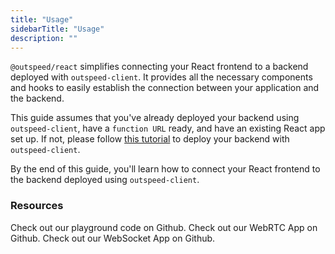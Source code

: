 ```yaml
---
title: "Usage"
sidebarTitle: "Usage"
description: ""
---
```


`@outspeed/react` simplifies connecting your React frontend to a backend
deployed with `outspeed-client`. It provides all the necessary components and
hooks to easily establish the connection between your application and the backend.

This guide assumes that you've already deployed your backend using `outspeed-client`,
have a `function URL` ready, and have an existing React app set up. If not, please
follow [this tutorial](/todo-add-a-link-to-the-tutorial) to deploy your backend with
`outspeed-client`.

By the end of this guide, you'll learn how to connect your React frontend to
the backend deployed using `outspeed-client`.


### Resources

<CardGroup cols={3}>
  <Card
    title="Playground"
    icon="github"
    iconType="solid"
    href="https://github.com/outspeed-ai/outspeed-js"
  >
    Check out our playground code on Github.
  </Card>
  <Card
    title="WebRTC Example"
    icon="github"
    iconType="solid"
    href="https://github.com/outspeed-ai/outspeed-js/tree/main/examples/playground-js/src/webrtc"
  >
    Check out our WebRTC App on Github.
  </Card>
  <Card
    title="WebSocket Example"
    icon="github"
    iconType="solid"
    href="https://github.com/outspeed-ai/outspeed-js/tree/main/examples/playground-js/src/websocket"
  >
    Check out our WebSocket App on Github.
  </Card>
</CardGroup>